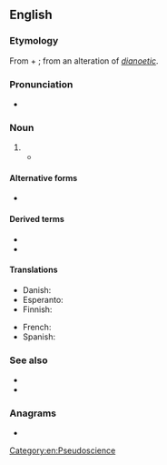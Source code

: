 {{also|dianetics}}
==English==
{{wikipedia}}

===Etymology===
From {{der|en|grc|διά||through}} + {{m|grc|νοῦς||mind}}; from an alteration of ''[[dianoetic]]''.

===Pronunciation===
* {{a|UK}} {{IPA|en|/daɪəˈnɛtɪks/}}

===Noun===
{{en-noun|-}}

# {{l|en|A [[self-help]] system designed by {{w|L. Ron Hubbard}} which is chiefly employed today in [[Scientology]].}}
#* {{quote-book|en|year=1950|author={{w|L. Ron Hubbard}}|title={{w|Dianetics: The Modern Science of Mental Health|Dianetics}}|url=https://archive.org/details/dianeticspowerof0000hubb/|publisher={{w|New Era Publications}}|year_published=1999|ISBN=1-903820-14-6|OCLC=59128428|page=220|pageurl=https://archive.org/details/dianeticspowerof0000hubb/page/220/|passage=In psychology, '''Dianetics''' drops into line without disturbing anything concerned with staffs or research or teaching posts, for psychology is simply the study of the psyche and now that there exists a science of the psyche it can go ahead with a will. Thus, '''Dianetics''' is the enemy of none, and '''Dianetics''' falls utterly outside all existing legislation, none of which anticipated or made any provision for a science of mind.}}

====Alternative forms====
* {{l|en|dianetics}}

====Derived terms====
* {{l|en|Dianetic}}
* {{l|en|Dianeticist}}

====Translations====
{{trans-top|self-help system now used in Scientology}}
* Danish: {{t|da|dianetik|c}}
* Esperanto: {{t|eo|dianetiko}}
* Finnish: {{t+|fi|dianetiikka}}
{{trans-mid}}
* French: {{t+|fr|dianétique|f}}
* Spanish: {{t|es|dianética|f}}
{{trans-bottom}}

===See also===
* {{l|en|radionics}}
* {{l|en|psionics}}

===Anagrams===
* {{anagrams|en|a=acdeiinst|actinides|andesitic|diactines|indicates}}

[[Category:en:Pseudoscience]]
{{C|en|Scientology}}